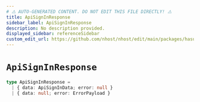 ```yaml
---
# ⚠️ AUTO-GENERATED CONTENT. DO NOT EDIT THIS FILE DIRECTLY! ⚠️
title: ApiSignInResponse
sidebar_label: ApiSignInResponse
description: No description provided.
displayed_sidebar: referenceSidebar
custom_edit_url: https://github.com/nhost/nhost/edit/main/packages/hasura-auth-js/src/utils/types.ts#L139
---
```


# `ApiSignInResponse`

```ts
type ApiSignInResponse =
  | { data: ApiSignInData; error: null }
  | { data: null; error: ErrorPayload }
```
